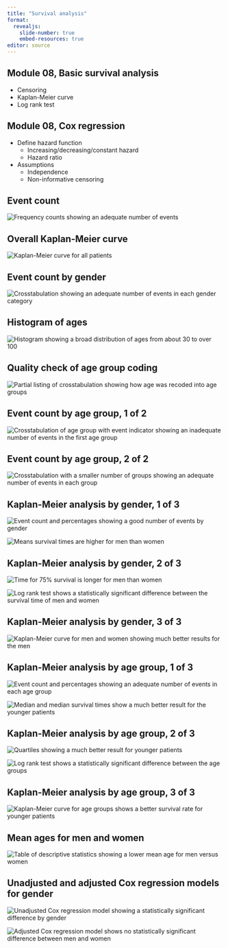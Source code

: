 ```yaml
---
title: "Survival analysis"
format: 
  revealjs:
    slide-number: true
    embed-resources: true
editor: source
---
```


## Module 08, Basic survival analysis

-   Censoring
-   Kaplan-Meier curve
-   Log rank test

## Module 08, Cox regression

-   Define hazard function
    -   Increasing/decreasing/constant hazard
    -   Hazard ratio
-   Assumptions
    -   Independence
    -   Non-informative censoring
    
## Event count

![](../module08/images/whas-01.png "Frequency counts showing an adequate number of events")

::: notes

:::

## Overall Kaplan-Meier curve

![](../module08/images/whas-02.png "Kaplan-Meier curve for all patients")

::: notes

:::

## Event count by gender

![](../module08/images/whas-03.png "Crosstabulation showing an adequate number of events in each gender category")

::: notes

:::

## Histogram of ages

![](../module08/images/whas-04.png "Histogram showing a broad distribution of ages from about 30 to over 100")

::: notes

:::

## Quality check of age group coding

![](../module08/images/whas-05.png "Partial listing of crosstabulation showing how age was recoded into age groups")

::: notes

:::

## Event count by age group, 1 of 2

![](../module08/images/whas-06.png "Crosstabulation of age group with event indicator showing an inadequate number of events in the first age group")

::: notes

:::

## Event count by age group, 2 of 2

![](../module08/images/whas-07.png "Crosstabulation with a smaller number of groups showing an adequate number of events in each group")

::: notes

:::

## Kaplan-Meier analysis by gender, 1 of 3

![](../module08/images/whas-08.png "Event count and percentages showing a good number of events by gender")

![](../module08/images/whas-09.png "Means survival times are higher for men than women")

## Kaplan-Meier analysis by gender, 2 of 3

![](../module08/images/whas-10.png "Time for 75% survival is longer for men than women")

![](../module08/images/whas-11.png "Log rank test shows a statistically significant difference between the survival time of men and women")

::: notes

:::


## Kaplan-Meier analysis by gender, 3 of 3

![](../module08/images/whas-12.png "Kaplan-Meier curve for men and women showing much better results for the men")

::: notes

:::

## Kaplan-Meier analysis by age group, 1 of 3

![](../module08/images/whas-13.png "Event count and percentages showing an adequate number of events in each age group")

![](../module08/images/whas-14.png "Median and median survival times show a much better result for the younger patients")

## Kaplan-Meier analysis by age group, 2 of 3

![](../module08/images/whas-15.png "Quartiles showing a much better result for younger patients")

![](../module08/images/whas-16.png "Log rank test shows a statistically significant difference between the age groups")

::: notes

:::

## Kaplan-Meier analysis by age group, 3 of 3

![](../module08/images/whas-17.png "Kaplan-Meier curve for age groups shows a better survival rate for younger patients")

::: notes

:::

## Mean ages for men and women

![](../module08/images/whas-18.png "Table of descriptive statistics showing a lower mean age for men versus women")

::: notes

:::

## Unadjusted and adjusted Cox regression models for gender

![](../module08/images/whas-19.png "Unadjusted Cox regression model showing a statistically significant difference by gender")

![](../module08/images/whas-20.png "Adjusted Cox regression model shows no statistically significant difference between men and women")

::: notes

:::




